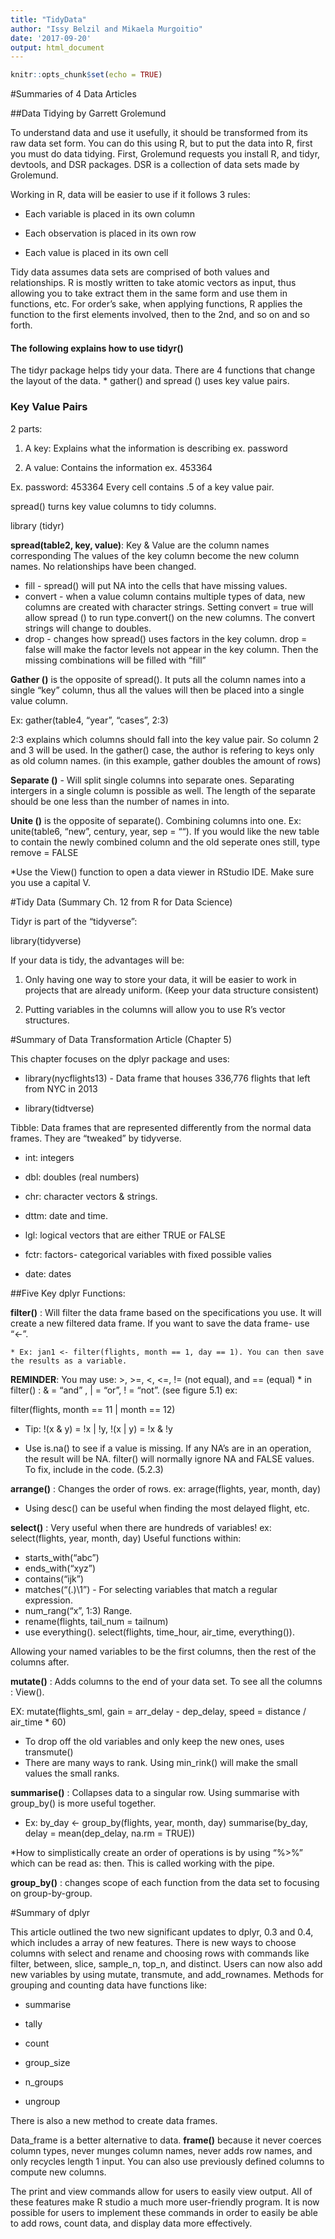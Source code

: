 ```yaml
---
title: "TidyData"
author: "Issy Belzil and Mikaela Murgoitio"
date: '2017-09-20'
output: html_document
---
```


```r
knitr::opts_chunk$set(echo = TRUE)
```

#Summaries of 4 Data Articles 

##Data Tidying by Garrett Grolemund

To understand data and use it usefully, it should be transformed from its raw data set form. You can do this using R, but to put the data into R, first you must do data tidying. First, Grolemund requests you install R, and tidyr, devtools, and DSR packages. DSR is a collection of data sets made by Grolemund. 

Working in R, data will be easier to use if it follows 3 rules:

* Each variable is placed in its own column

* Each observation is placed in its own row

* Each value is placed in its own cell

Tidy data assumes data sets are comprised of both values and relationships. R is mostly written to take atomic vectors as input, thus allowing you to take extract them in the same form and use them in functions, etc. For order's sake, when applying functions, R applies the function to the first elements involved, then to the 2nd, and so on and so forth. 


#### The following explains how to use tidyr()
The tidyr package helps tidy your data. There are 4 functions that change the layout of the data.
* gather() and spread () uses key value pairs.

### Key Value Pairs 

2 parts: 

  1. A key: Explains what the information is describing ex. password

  2. A value: Contains the information ex. 453364

Ex. password: 453364 
Every cell contains .5 of a key value pair. 

spread() turns key value columns to tidy columns. 

library (tidyr)

**spread(table2, key, value)**: Key & Value are the column names corresponding
The values of the key column become the new column names. No relationships have been changed.

* fill - spread() will put NA into the cells that have missing values.
* convert - when a value column contains multiple types of data, new columns are created with character strings. Setting convert = true will allow spread () to run type.convert() on the new columns. The convert strings will change to doubles. 
* drop - changes how spread() uses factors in the key column. drop = false will make the factor levels not appear in the key column. Then the missing combinations will be filled with "fill"

**Gather ()** is the opposite of spread(). It puts all the column names into a single "key" column, thus all the values will then be placed into a single value column. 

Ex: gather(table4, "year", "cases", 2:3)

2:3 explains which columns should fall into the key value pair. So column 2 and 3 will be used. In the gather() case, the author is refering to keys only as old column names. (in this example, gather doubles the amount of rows)

**Separate ()** - Will split single columns into separate ones. Separating intergers in a single column is possible as well. The length of the separate should be one less than the number of names in into. 


**Unite ()** is the opposite of separate(). Combining columns into one. Ex: unite(table6, "new", century, year, sep = ""). If you would like the new table to contain the newly combined column and the old seperate ones still, type remove = FALSE 

*Use the View() function to open a data viewer in RStudio IDE. Make sure you use a capital V. 



#Tidy Data (Summary Ch. 12 from R for Data Science)

Tidyr is part of the "tidyverse":

library(tidyverse)


If your data is tidy, the advantages will be:

 1. Only having one way to store your data, it will be easier to work in projects that are already uniform. (Keep your data structure consistent) 

 2. Putting variables in the columns will allow you to use R's vector structures.


#Summary of Data Transformation Article (Chapter 5)

This chapter focuses on the dplyr package and uses: 

   * library(nycflights13) - Data frame that houses 336,776 flights that left from NYC in 2013
 
   * library(tidtverse)

Tibble: Data frames that are represented differently from the normal data frames. They are "tweaked" by tidyverse. 

  * int: integers
  
  * dbl: doubles (real numbers)
  
  * chr: character vectors & strings.
  
  * dttm: date and time.
  
  * lgl: logical vectors that are either TRUE or FALSE
  
  * fctr: factors- categorical variables with fixed possible valies 
  
  * date: dates


##Five Key dplyr Functions:

**filter()** : Will filter the data frame based on the specifications you use. It will create a new filtered data frame. If you want to save the data frame- use "<-". 

    * Ex: jan1 <- filter(flights, month == 1, day == 1). You can then save the results as a variable. 

**REMINDER**: You may use: >, >=, <, <=, != (not equal), and == (equal)
  * in filter() : & = "and" , | = "or", ! = "not". (see figure 5.1) ex: 
 
 filter(flights, month == 11 | month == 12)
 
 
  * Tip: !(x & y) = !x | !y, !(x | y) = !x & !y
  
  
  * Use is.na() to see if a value is missing. If any NA's are in an operation, the result will be NA. filter() will normally ignore NA and FALSE values. To fix, include in the code. (5.2.3)

**arrange()** : Changes the order of rows. ex: arrage(flights, year, month, day)

  * Using desc() can be useful when finding the most delayed flight, etc. 

**select()** : Very useful when there are hundreds of variables! ex: select(flights, year, month, day)
Useful functions within:

  * starts_with("abc")
  * ends_with("xyz")
  * contains("ijk")
  * matches("(.)\\1") - For selecting variables that match a regular expression. 
  * num_rang("x", 1:3) Range. 
  * rename(flights, tail_num = tailnum)
  * use everything(). select(flights, time_hour, air_time, everything()).
  
  Allowing your named variables to be the first columns, then the rest of the columns after. 

**mutate()** : Adds columns to the end of your data set. To see all the columns : View().

  EX: mutate(flights_sml,
  gain = arr_delay - dep_delay,
  speed = distance / air_time * 60)
  
  * To drop off the old variables and only keep the new ones, uses transmute() 
  * There are many ways to rank. Using min_rink() will make the small values the small ranks. 

**summarise()** : Collapses data to a singular row. Using summarise with group_by() is more useful together. 

  * Ex: by_day <- group_by(flights, year, month, day)
summarise(by_day, delay = mean(dep_delay, na.rm = TRUE)) 


*How to simplistically create an order of operations is by using "%>%" which can be read as: then. This is called working with the pipe. 

**group_by()** : changes scope of each function from the data set to focusing on group-by-group.

#Summary of dplyr 

This article outlined the two new significant updates to dplyr, 0.3 and 0.4, which includes a array of new features. There is new ways to choose columns with select and rename and choosing rows with commands like filter, between, slice, sample_n, top_n, and distinct. Users can now also add new variables by using mutate, transmute, and add_rownames. Methods for grouping and counting data have functions like:

* summarise

* tally 

* count 

* group_size

* n_groups

* ungroup


There is also a new method to create data frames. 

Data_frame is a better alternative to data. **frame()** because it never coerces column types, never munges column names, never adds row names, and only recycles length 1 input. You can also use previously defined columns to compute new columns. 

The print and view commands allow for users to easily view output. All of these features make R studio a much more user-friendly program. It is now possible for users to implement these commands in order to easily be able to add rows, count data, and display data more effectively.
